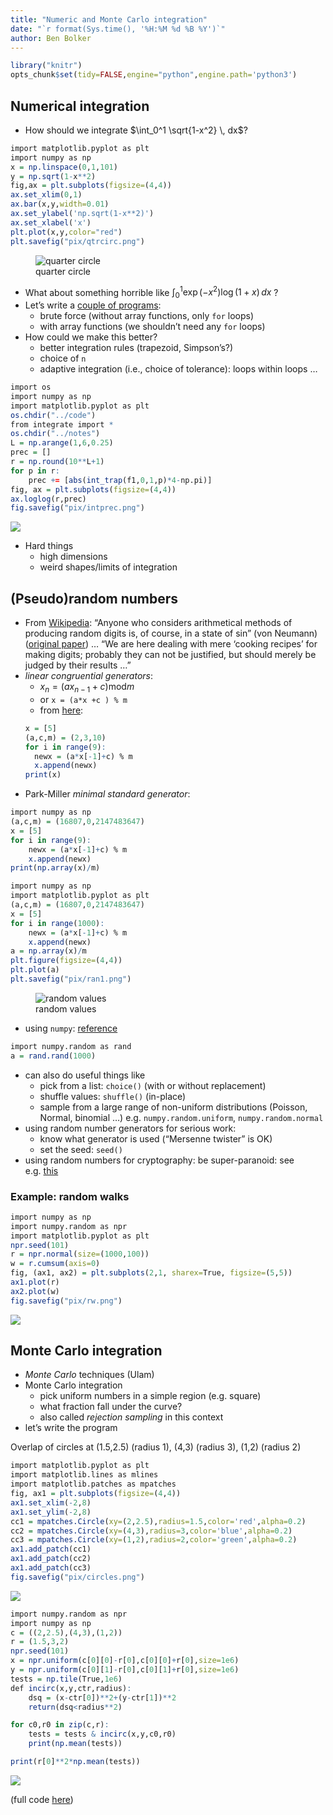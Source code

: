 ```yaml
---
title: "Numeric and Monte Carlo integration"
date: "`r format(Sys.time(), '%H:%M %d %B %Y')`"
author: Ben Bolker
---
```


```r
library("knitr")
opts_chunk$set(tidy=FALSE,engine="python",engine.path='python3')
```


## Numerical integration

- How should we integrate $\int_0^1 \sqrt{1-x^2} \, dx$?
```r
import matplotlib.pyplot as plt
import numpy as np
x = np.linspace(0,1,101)
y = np.sqrt(1-x**2)
fig,ax = plt.subplots(figsize=(4,4))
ax.set_xlim(0,1)
ax.bar(x,y,width=0.01)
ax.set_ylabel('np.sqrt(1-x**2)')
ax.set_xlabel('x')
plt.plot(x,y,color="red")
plt.savefig("pix/qtrcirc.png")
```
![quarter circle](pix/qtrcirc.png)

- What about something horrible like $\int_0^1 \exp(-x^2) \log(1+x) \, dx$ ?
- Let's write a [couple of programs](code/integrate.py):
    - brute force (without array functions, only `for` loops)
	- with array functions (we shouldn't need any `for` loops)
- How could we make this better?
    - better integration rules (trapezoid, Simpson's?)
    - choice of `n`
	- adaptive integration (i.e., choice of tolerance): loops within loops ...

```r
import os
import numpy as np
import matplotlib.pyplot as plt
os.chdir("../code")
from integrate import *
os.chdir("../notes")
L = np.arange(1,6,0.25)
prec = []
r = np.round(10**L+1)
for p in r:
    prec += [abs(int_trap(f1,0,1,p)*4-np.pi)]
fig, ax = plt.subplots(figsize=(4,4))
ax.loglog(r,prec)
fig.savefig("pix/intprec.png")
```

![](pix/intprec.png)

- Hard things
    - high dimensions
	- weird shapes/limits of integration

## (Pseudo)random numbers

- From [Wikipedia](http://en.wikipedia.org/wiki/Pseudorandom_number_generator): "Anyone who considers arithmetical methods of producing random digits is, of course, in a state of sin" (von Neumann) ([original paper](https://dornsifecms.usc.edu/assets/sites/520/docs/VonNeumann-ams12p36-38.pdf)) ... "We are here dealing with mere 'cooking recipes' for making digits; probably they can not be justified, but should merely be judged by their results ..."
- *linear congruential generators*:
    - $x_n = (a x_{n-1} + c) \textrm{mod} m$
	- or `x = (a*x +c ) % m`
	- from [here](http://www.eternallyconfuzzled.com/tuts/algorithms/jsw_tut_rand.aspx):
```r
x = [5]
(a,c,m) = (2,3,10)
for i in range(9):
    newx = (a*x[-1]+c) % m
    x.append(newx)
print(x)
```

- Park-Miller *minimal standard generator*:
```r
import numpy as np
(a,c,m) = (16807,0,2147483647)
x = [5]
for i in range(9):
    newx = (a*x[-1]+c) % m
    x.append(newx)
print(np.array(x)/m)
```

```r
import numpy as np
import matplotlib.pyplot as plt
(a,c,m) = (16807,0,2147483647)
x = [5]
for i in range(1000):
    newx = (a*x[-1]+c) % m
    x.append(newx)
a = np.array(x)/m
plt.figure(figsize=(4,4))
plt.plot(a)
plt.savefig("pix/ran1.png")
```
![random values](pix/ran1.png)

- using `numpy`: [reference](http://docs.scipy.org/doc/numpy/reference/routines.random.html)
```r
import numpy.random as rand
a = rand.rand(1000)
```
- can also do useful things like
   - pick from a list: `choice()` (with or without replacement)
   - shuffle values: `shuffle()` (in-place)
   - sample from a large range of non-uniform distributions (Poisson, Normal, binomial ...) e.g. `numpy.random.uniform`, `numpy.random.normal`
- using random number generators for serious work:
   - know what generator is used ("Mersenne twister" is OK)
   - set the seed: `seed()`
- using random numbers for cryptography: be super-paranoid: see e.g. [this](http://stackoverflow.com/questions/20936993/how-can-i-create-a-random-number-that-is-cryptographically-secure-in-python)

### Example: random walks

```r
import numpy as np
import numpy.random as npr
import matplotlib.pyplot as plt
npr.seed(101)
r = npr.normal(size=(1000,100))
w = r.cumsum(axis=0)
fig, (ax1, ax2) = plt.subplots(2,1, sharex=True, figsize=(5,5))
ax1.plot(r)
ax2.plot(w)
fig.savefig("pix/rw.png")
```

![](pix/rw.png)

## Monte Carlo integration

* *Monte Carlo* techniques (Ulam)
* Monte Carlo integration
    * pick uniform numbers in a simple region (e.g. square)
	* what fraction fall under the curve?
    * also called *rejection sampling* in this context
* let's write the program

Overlap of circles at (1.5,2.5) (radius 1), (4,3) (radius 3), (1,2) (radius 2)
```r
import matplotlib.pyplot as plt
import matplotlib.lines as mlines
import matplotlib.patches as mpatches
fig, ax1 = plt.subplots(figsize=(4,4))
ax1.set_xlim(-2,8)
ax1.set_ylim(-2,8)
cc1 = mpatches.Circle(xy=(2,2.5),radius=1.5,color='red',alpha=0.2)
cc2 = mpatches.Circle(xy=(4,3),radius=3,color='blue',alpha=0.2)
cc3 = mpatches.Circle(xy=(1,2),radius=2,color='green',alpha=0.2)
ax1.add_patch(cc1)
ax1.add_patch(cc2)
ax1.add_patch(cc3)
fig.savefig("pix/circles.png")
```
![](pix/circles.png)

```r
import numpy.random as npr
import numpy as np
c = ((2,2.5),(4,3),(1,2))
r = (1.5,3,2)
npr.seed(101)
x = npr.uniform(c[0][0]-r[0],c[0][0]+r[0],size=1e6)
y = npr.uniform(c[0][1]-r[0],c[0][1]+r[0],size=1e6)
tests = np.tile(True,1e6)
def incirc(x,y,ctr,radius):
    dsq = (x-ctr[0])**2+(y-ctr[1])**2
    return(dsq<radius**2)

for c0,r0 in zip(c,r):
    tests = tests & incirc(x,y,c0,r0)
    print(np.mean(tests))

print(r[0]**2*np.mean(tests))
```

![](pix/mc1.png)

(full code [here](../code/mcint.py))

